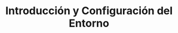 ---
title: Introducción y Configuración del Entorno
description: Prepárate para conseguir tu primer empleo como programador Junior. Desarrolla los fundamentos para emprender tu carrera en cualquier Stack que te propongas. Este taller te guiará paso a paso en el proceso.
hero:
  actions:
    - text: Registrarme
      link: https://tally.so/r/3lA8G5
      icon: right-arrow
      variant: primary
    - text: Conocer la ruta de aprendizaje
      link: /roadmap/para-principiantes
      icon: seti:notebook
---